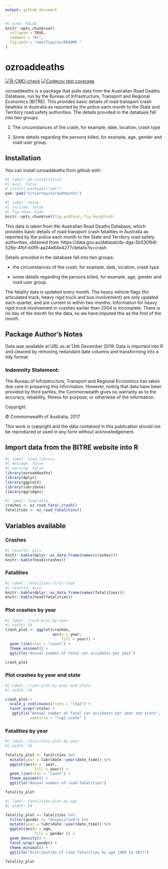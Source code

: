 ```yaml
---
output: github_document
---
```


<!-- README.md is generated from README.Rmd. Please edit that file -->

```r
#| echo: FALSE
knitr::opts_chunk$set(
  collapse = TRUE,
  comment = "#>",
  fig.path = "man/figures/README-"
)
```


# ozroaddeaths 

 <!-- badges: start -->
  [![R-CMD-check](https://github.com/njtierney/ozroaddeaths/actions/workflows/R-CMD-check.yaml/badge.svg)](https://github.com/njtierney/ozroaddeaths/actions/workflows/R-CMD-check.yaml)
[![Codecov test coverage](https://codecov.io/gh/njtierney/ozroaddeaths/graph/badge.svg)](https://app.codecov.io/gh/njtierney/ozroaddeaths)
  <!-- badges: end -->

ozroaddeaths is a package that pulls data from the Australian Road 
Deaths Database, run by the Bureau of Infrastructure, Transport and Regional
Economics (BITRE). This provides basic details of road transport crash
fatalities in Australia as reported by the police each month to the State
and Territory road safety authorities. The details provided in the
database fall into two groups: 

1. The circumstances of the crash, for example, date, location, crash type

2. Some details regarding the persons killed, for example, age, gender and road user group.

## Installation

You can install ozroaddeaths from github with:

```r
#| label: gh-installation
#| eval: false
# install.packages("pak")
pak::pak("njtierney/ozroaddeaths")
```


```r
#| label: setup
#| include: false
#| fig-show: hide
knitr::opts_chunk$set(fig.width=8, fig.height=5) 
```


This data is taken from the Australian Road Deaths Database, which provides basic details of road transport crash fatalities in Australia as reported by the police each month to the State and Territory road safety authorities, obtained from: 
https://data.gov.au/dataset/ds-dga-5b530fb8-526e-4fbf-b0f6-aa24e84e4277/details?q=crash

Details provided in the database fall into two groups:

* the circumstances of the crash, for example, date, location, crash type

* some details regarding the persons killed, for example, age, gender and road user group.

The fatality data is updated every month. The heavy vehicle flags (for articulated truck, heavy rigid truck and bus involvement) are only updated each quarter, and are current to within two months. Information for heavy rigid truck involvement in crashes earlier than 2004 is incomplete.
There is no day of the month for the data, so we have imputed this as the first of the month. 

## Package Author's Notes

Data was available at URL as at 13th December 2019. Data is imported into R and cleaned by removing redundant date columns and transforming into a tidy format.

### Indemnity Statement:

The Bureau of Infrastructure, Transport and Regional Economics has taken due care in preparing this information. However, noting that data have been provided by third parties, the Commonwealth gives no warranty as to the accuracy, reliability, fitness for purpose, or otherwise of the information.

Copyright

© Commonwealth of Australia, 2017

This work is copyright and the data contained in this publication should not be reproduced or used in any form without acknowledgement.

## Import data from the BITRE website into R

```r
#| label: load-library
#| message: false
#| warning: false
library(ozroaddeaths)
library(dplyr)
library(ggplot2)
library(lubridate)
library(ggridges)
```

```r
#| label: load-data
crashes <- oz_road_fatal_crash() 
fatalities <- oz_road_fatalities()

```

## Variables available

### Crashes

```r
#| results: asis
knitr::kable(dplyr::as_data_frame(names(crashes)))
knitr::kable(head(crashes))
```

### Fatalities

```r
#| label: fatalities-first-look
#| results: asis
knitr::kable(dplyr::as_data_frame(names(fatalities)))
knitr::kable(head(fatalities))
```

### Plot crashes by year

```r
#| label: crash-plot-by-year
#| width: 10
crash_plot <- ggplot(crashes,
                     aes(x = year,
                         fill = year)) +
  geom_line(stat = "count") +
  theme_minimal() +
  ggtitle("Annual number of fatal car accidents per year")

crash_plot

```


### Plot crashes by year and state

```r
#| label: crash-plot-by-year-and-state
#| width: 10

crash_plot +
  scale_y_continuous(trans = "log2") +
  facet_wrap(~state) +
   ggtitle("Annual number of fatal car accidents per year and state",
           subtitle = "log2 scale" )

```

### Fatalities by year

```r
#| label: fatalities-plot-by-year
#| width: 10

fatality_plot <- fatalities %>%
  mutate(year = lubridate::year(date_time)) %>%
  ggplot(aes(x =  year, 
             fill = year)) +
  geom_line(stat = "count") +
  theme_minimal() +
  ggtitle("Annual number of road fatalities")

fatality_plot

```

```r
#| label: fatalities-plot-by-age
#| width: 10

fatality_plot <- fatalities %>%
  filter(gender != "Unspecified") %>%
  mutate(year = lubridate::year(date_time)) %>%
  ggplot(aes(x = age, 
             fill = gender )) +
  geom_density() +
  facet_wrap(~gender) +
  theme_minimal() +
  ggtitle("Distribution of road fatalities by age 1989 to 2017")

fatality_plot

```




